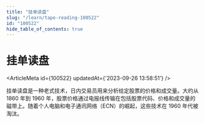 ```yaml
---
title: "挂单读盘"
slug: "/learn/tape-reading-100522"
id: "100522"
hide_table_of_contents: true
---
```



# 挂单读盘

<ArticleMeta id={100522} updatedAt={'2023-09-26 13:58:51'} />
<div className='border-solid border-b border-t-0 my-4 border-[var(--ifm-color-gray-300)]' />

挂单读盘是一种老式技术，日内交易员用来分析给定股票的价格和成交量。大约从 1860 年到 1960 年，股票价格通过电报线传输在包括股票代码、价格和成交量的磁带上。随着个人电脑和电子通讯网络（ECN）的崛起，这些技术在 1960 年代被淘汰。

